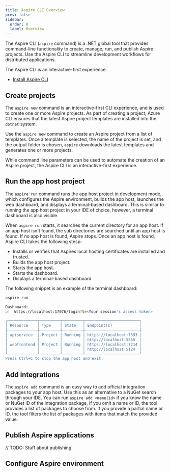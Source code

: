 ```yaml
---
title: Aspire CLI Overview
prev: false
sidebar:
  order: 0
  label: Overview
---
```


The Aspire CLI (`aspire` command) is a .NET global tool that provides command-line functionality to create, manage, run, and publish Aspire projects. Use the  Aspire CLI to streamline development workflows for distributed applications.

The Aspire CLI is an interactive-first experience.

- [Install  Aspire CLI](/aspire/get-started/installation)

## Create projects

The `aspire new` command is an interactive-first CLI experience, and is used to create one or more Aspire projects. As part of creating a project, Azure CLI ensures that the latest Aspire project templates are installed into the `dotnet` system.

Use the `aspire new` command to create an Aspire project from a list of templates. Once a template is selected, the name of the project is set, and the output folder is chosen, `aspire` downloads the latest templates and generates one or more projects.

While command line parameters can be used to automate the creation of an Aspire project, the Aspire CLI is an interactive-first experience.

## Run the app host project

The `aspire run` command runs the app host project in development mode, which configures the Aspire environment, builds the app host, launches the web dashboard, and displays a terminal-based dashboard. This is similar to running the app host project in your IDE of choice, however, a terminal dashboard is also visible.

When `aspire run` starts, it searches the current directory for an app host. If an app host isn't found, the sub directories are searched until an app host is found. If no app host is found, Aspire stops. Once an app host is found, Aspire CLI takes the following stesp:

- Installs or verifies that Aspires local hosting certificates are installed and trusted.
- Builds the app host project.
- Starts the app host.
- Starts the dashboard.
- Displays a terminal-based dashboard.

The following snippet is an example of the terminal dashboard:

```bash title="Example output of aspire run"
aspire run

Dashboard:
📈  https://localhost:17076/login?t=<Your session's access token>

╭─────────────┬─────────┬─────────┬────────────────────────╮
│ Resource    │ Type    │ State   │ Endpoint(s)            │
├─────────────┼─────────┼─────────┼────────────────────────┤
│ apiservice  │ Project │ Running │ https://localhost:7393 │
│             │         │         │ http://localhost:5555  │
│ webfrontend │ Project │ Running │ https://localhost:7214 │
│             │         │         │ http://localhost:5124  │
╰─────────────┴─────────┴─────────┴────────────────────────╯
Press Ctrl+C to stop the app host and exit.
```

## Add integrations

The `aspire add` command is an easy way to add official integration packages to your app host. Use this as an alternative to a NuGet search through your IDE. You can run `aspire add <name|id>` if you know the name or NuGet ID of the integration package, If you omit a name or ID, the tool provides a list of packages to choose from. If you provide a partial name or ID, the tool filters the list of packages with items that match the provided value.

## Publish Aspire applications

// TODO: Stuff about publishing

## Configure Aspire environment
